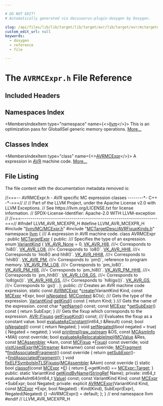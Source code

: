 ```yaml
---

# DO NOT EDIT!
# Automatically generated via docusaurus-plugin-doxygen by Doxygen.

slug: /api/files/lib/lib/target/lib/target/avr/lib/target/avr/mctargetdesc/avrmcexpr-h
custom_edit_url: null
keywords:
  - doxygen
  - reference
  - file

---
```





# The `AVRMCExpr.h` File Reference

<DoxygenPage pluginConfig={pluginConfig}>



## Included Headers

<IncludesList>
<IncludesListItem
  filePath="llvm/MC/MCExpr.h"
  permalink="/docs/api/files/include/include/llvm/include/llvm/mc/mcexpr-h"
  isLocal="true" />
<IncludesListItem
  filePath="MCTargetDesc/AVRFixupKinds.h"
  permalink="/docs/api/files/lib/lib/target/lib/target/avr/lib/target/avr/mctargetdesc/avrfixupkinds-h"
  isLocal="true" />
</IncludesList>

## Namespaces Index

<MembersIndex>

<MembersIndexItem
  type="namespace"
  name={<><a href="/docs/api/namespaces/llvm">llvm</a></>}>
This is an optimization pass for GlobalISel generic memory operations. <a href="/docs/api/namespaces/llvm/#details">More...</a>
</MembersIndexItem>

</MembersIndex>

## Classes Index

<MembersIndex>

<MembersIndexItem
  type="class"
  name={<><a href="/docs/api/classes/llvm/avrmcexpr">AVRMCExpr</a></>}>
A expression in <a href="/docs/api/namespaces/llvm/avr">AVR</a> machine code. <a href="/docs/api/classes/llvm/avrmcexpr/#details">More...</a>
</MembersIndexItem>

</MembersIndex>


## File Listing

The file content with the documentation metadata removed is:

<ProgramListing>

<Link id="l00001" /><CodeLine lineNumber="1"><span class="doxyHighlightComment">//===-- AVRMCExpr.h - AVR specific MC expression classes --------&#42;- C++ -&#42;-===//</span></CodeLine>
<Link id="l00002" /><CodeLine lineNumber="2"><span class="doxyHighlightComment">//</span></CodeLine>
<Link id="l00003" /><CodeLine lineNumber="3"><span class="doxyHighlightComment">// Part of the LLVM Project, under the Apache License v2.0 with LLVM Exceptions.</span></CodeLine>
<Link id="l00004" /><CodeLine lineNumber="4"><span class="doxyHighlightComment">// See https://llvm.org/LICENSE.txt for license information.</span></CodeLine>
<Link id="l00005" /><CodeLine lineNumber="5"><span class="doxyHighlightComment">// SPDX-License-Identifier: Apache-2.0 WITH LLVM-exception</span></CodeLine>
<Link id="l00006" /><CodeLine lineNumber="6"><span class="doxyHighlightComment">//</span></CodeLine>
<Link id="l00007" /><CodeLine lineNumber="7"><span class="doxyHighlightComment">//===----------------------------------------------------------------------===//</span></CodeLine>
<Link id="l00008" /><CodeLine lineNumber="8"></CodeLine>
<Link id="l00009" /><CodeLine lineNumber="9"><span class="doxyHighlightPreprocessor">#ifndef LLVM&#95;AVR&#95;MCEXPR&#95;H</span></CodeLine>
<Link id="l00010" /><CodeLine lineNumber="10"><span class="doxyHighlightPreprocessor">#define LLVM&#95;AVR&#95;MCEXPR&#95;H</span></CodeLine>
<Link id="l00011" /><CodeLine lineNumber="11"></CodeLine>
<Link id="l00012" /><CodeLine lineNumber="12"><span class="doxyHighlightPreprocessor">#include &quot;<a href="/docs/api/files/include/include/llvm/include/llvm/mc/mcexpr-h">llvm/MC/MCExpr.h</a>&quot;</span></CodeLine>
<Link id="l00013" /><CodeLine lineNumber="13"></CodeLine>
<Link id="l00014" /><CodeLine lineNumber="14"><span class="doxyHighlightPreprocessor">#include &quot;<a href="/docs/api/files/lib/lib/target/lib/target/avr/lib/target/avr/mctargetdesc/avrfixupkinds-h">MCTargetDesc/AVRFixupKinds.h</a>&quot;</span></CodeLine>
<Link id="l00015" /><CodeLine lineNumber="15"></CodeLine>
<Link id="l00016" /><CodeLine lineNumber="16"><span class="doxyHighlightKeyword">namespace </span><span class="doxyHighlight"><a href="/docs/api/namespaces/llvm">llvm</a> &#123;</span></CodeLine>
<Link id="l00017" /><CodeLine lineNumber="17"></CodeLine>
<Link id="l00018" /><CodeLine lineNumber="18"><span class="doxyHighlightComment">/// A expression in AVR machine code.</span></CodeLine>
<Link id="l00019" /><CodeLine lineNumber="19" lineLink="/docs/api/classes/llvm/avrmcexpr"><span class="doxyHighlightKeyword">class </span><span class="doxyHighlight">AVRMCExpr : </span><span class="doxyHighlightKeyword">public</span><span class="doxyHighlight"> <a href="/docs/api/classes/llvm/mctargetexpr/#a8ac1fdf776114a374cd8929fba6b8ccc">MCTargetExpr</a> &#123;</span></CodeLine>
<Link id="l00020" /><CodeLine lineNumber="20"><span class="doxyHighlightKeyword">public</span><span class="doxyHighlight">:</span></CodeLine>
<Link id="l00021" /><CodeLine lineNumber="21"><span class="doxyHighlightComment">  /// Specifies the type of an expression.</span></CodeLine>
<Link id="l00022" /><CodeLine lineNumber="22" lineLink="/docs/api/classes/llvm/avrmcexpr/#a963c676dc0bbdb455b7d84f71f35ca7e"><span class="doxyHighlight">  </span><span class="doxyHighlightKeyword">enum</span><span class="doxyHighlight"> <a href="/docs/api/classes/llvm/avrmcexpr/#a963c676dc0bbdb455b7d84f71f35ca7e">VariantKind</a> &#123;</span></CodeLine>
<Link id="l00023" /><CodeLine lineNumber="23" lineLink="/docs/api/classes/llvm/avrmcexpr/#a963c676dc0bbdb455b7d84f71f35ca7ea3e188541dd26d06b2e94f270f2747dbd"><span class="doxyHighlight">    <a href="/docs/api/classes/llvm/avrmcexpr/#a963c676dc0bbdb455b7d84f71f35ca7ea3e188541dd26d06b2e94f270f2747dbd">VK&#95;AVR&#95;None</a> = 0,</span></CodeLine>
<Link id="l00024" /><CodeLine lineNumber="24"></CodeLine>
<Link id="l00025" /><CodeLine lineNumber="25" lineLink="/docs/api/classes/llvm/avrmcexpr/#a963c676dc0bbdb455b7d84f71f35ca7ead983bf089910d03f38c6ecfd9895f40b"><span class="doxyHighlight">    <a href="/docs/api/classes/llvm/avrmcexpr/#a963c676dc0bbdb455b7d84f71f35ca7ead983bf089910d03f38c6ecfd9895f40b">VK&#95;AVR&#95;HI8</a>,  </span><span class="doxyHighlightComment">///&lt; Corresponds to &#96;hi8()&#96;.</span></CodeLine>
<Link id="l00026" /><CodeLine lineNumber="26" lineLink="/docs/api/classes/llvm/avrmcexpr/#a963c676dc0bbdb455b7d84f71f35ca7ea17d68c3365d37bba98c265778c257de8"><span class="doxyHighlight">    <a href="/docs/api/classes/llvm/avrmcexpr/#a963c676dc0bbdb455b7d84f71f35ca7ea17d68c3365d37bba98c265778c257de8">VK&#95;AVR&#95;LO8</a>,  </span><span class="doxyHighlightComment">///&lt; Corresponds to &#96;lo8()&#96;.</span></CodeLine>
<Link id="l00027" /><CodeLine lineNumber="27" lineLink="/docs/api/classes/llvm/avrmcexpr/#a963c676dc0bbdb455b7d84f71f35ca7eab5b06c1f5681eecbed057c4d595e74a1"><span class="doxyHighlight">    <a href="/docs/api/classes/llvm/avrmcexpr/#a963c676dc0bbdb455b7d84f71f35ca7eab5b06c1f5681eecbed057c4d595e74a1">VK&#95;AVR&#95;HH8</a>,  </span><span class="doxyHighlightComment">///&lt; Corresponds to &#96;hlo8() and hh8()&#96;.</span></CodeLine>
<Link id="l00028" /><CodeLine lineNumber="28" lineLink="/docs/api/classes/llvm/avrmcexpr/#a963c676dc0bbdb455b7d84f71f35ca7ea53c7ad4f7d81e5244496f4e27d984f82"><span class="doxyHighlight">    <a href="/docs/api/classes/llvm/avrmcexpr/#a963c676dc0bbdb455b7d84f71f35ca7ea53c7ad4f7d81e5244496f4e27d984f82">VK&#95;AVR&#95;HHI8</a>, </span><span class="doxyHighlightComment">///&lt; Corresponds to &#96;hhi8()&#96;.</span></CodeLine>
<Link id="l00029" /><CodeLine lineNumber="29"></CodeLine>
<Link id="l00030" /><CodeLine lineNumber="30" lineLink="/docs/api/classes/llvm/avrmcexpr/#a963c676dc0bbdb455b7d84f71f35ca7ea437c061b103c01b78c2d17eea54dc658"><span class="doxyHighlight">    <a href="/docs/api/classes/llvm/avrmcexpr/#a963c676dc0bbdb455b7d84f71f35ca7ea437c061b103c01b78c2d17eea54dc658">VK&#95;AVR&#95;PM</a>,     </span><span class="doxyHighlightComment">///&lt; Corresponds to &#96;pm()&#96;, reference to program memory.</span></CodeLine>
<Link id="l00031" /><CodeLine lineNumber="31" lineLink="/docs/api/classes/llvm/avrmcexpr/#a963c676dc0bbdb455b7d84f71f35ca7ea09e73cf360d6f7dded6a699c9d29a66f"><span class="doxyHighlight">    <a href="/docs/api/classes/llvm/avrmcexpr/#a963c676dc0bbdb455b7d84f71f35ca7ea09e73cf360d6f7dded6a699c9d29a66f">VK&#95;AVR&#95;PM&#95;LO8</a>, </span><span class="doxyHighlightComment">///&lt; Corresponds to &#96;pm&#95;lo8()&#96;.</span></CodeLine>
<Link id="l00032" /><CodeLine lineNumber="32" lineLink="/docs/api/classes/llvm/avrmcexpr/#a963c676dc0bbdb455b7d84f71f35ca7ea20904697ab7c0bfa532f2a5285321a82"><span class="doxyHighlight">    <a href="/docs/api/classes/llvm/avrmcexpr/#a963c676dc0bbdb455b7d84f71f35ca7ea20904697ab7c0bfa532f2a5285321a82">VK&#95;AVR&#95;PM&#95;HI8</a>, </span><span class="doxyHighlightComment">///&lt; Corresponds to &#96;pm&#95;hi8()&#96;.</span></CodeLine>
<Link id="l00033" /><CodeLine lineNumber="33" lineLink="/docs/api/classes/llvm/avrmcexpr/#a963c676dc0bbdb455b7d84f71f35ca7eabf76baf9c9ef6feb676a09ff735c8918"><span class="doxyHighlight">    <a href="/docs/api/classes/llvm/avrmcexpr/#a963c676dc0bbdb455b7d84f71f35ca7eabf76baf9c9ef6feb676a09ff735c8918">VK&#95;AVR&#95;PM&#95;HH8</a>, </span><span class="doxyHighlightComment">///&lt; Corresponds to &#96;pm&#95;hh8()&#96;.</span></CodeLine>
<Link id="l00034" /><CodeLine lineNumber="34"></CodeLine>
<Link id="l00035" /><CodeLine lineNumber="35" lineLink="/docs/api/classes/llvm/avrmcexpr/#a963c676dc0bbdb455b7d84f71f35ca7eabe72413cf67aa8fcadcf8f6944696211"><span class="doxyHighlight">    <a href="/docs/api/classes/llvm/avrmcexpr/#a963c676dc0bbdb455b7d84f71f35ca7eabe72413cf67aa8fcadcf8f6944696211">VK&#95;AVR&#95;LO8&#95;GS</a>, </span><span class="doxyHighlightComment">///&lt; Corresponds to &#96;lo8(gs())&#96;.</span></CodeLine>
<Link id="l00036" /><CodeLine lineNumber="36" lineLink="/docs/api/classes/llvm/avrmcexpr/#a963c676dc0bbdb455b7d84f71f35ca7ea842018630575f76fa01b12213e92e8a7"><span class="doxyHighlight">    <a href="/docs/api/classes/llvm/avrmcexpr/#a963c676dc0bbdb455b7d84f71f35ca7ea842018630575f76fa01b12213e92e8a7">VK&#95;AVR&#95;HI8&#95;GS</a>, </span><span class="doxyHighlightComment">///&lt; Corresponds to &#96;hi8(gs())&#96;.</span></CodeLine>
<Link id="l00037" /><CodeLine lineNumber="37" lineLink="/docs/api/classes/llvm/avrmcexpr/#a963c676dc0bbdb455b7d84f71f35ca7eabffd26c352f58776729a357e7e1bd290"><span class="doxyHighlight">    <a href="/docs/api/classes/llvm/avrmcexpr/#a963c676dc0bbdb455b7d84f71f35ca7eabffd26c352f58776729a357e7e1bd290">VK&#95;AVR&#95;GS</a>,     </span><span class="doxyHighlightComment">///&lt; Corresponds to &#96;gs()&#96;.</span></CodeLine>
<Link id="l00038" /><CodeLine lineNumber="38"><span class="doxyHighlight">  &#125;;</span></CodeLine>
<Link id="l00039" /><CodeLine lineNumber="39"></CodeLine>
<Link id="l00040" /><CodeLine lineNumber="40"><span class="doxyHighlightKeyword">public</span><span class="doxyHighlight">:</span></CodeLine>
<Link id="l00041" /><CodeLine lineNumber="41"><span class="doxyHighlightComment">  /// Creates an AVR machine code expression.</span></CodeLine>
<Link id="l00042" /><CodeLine lineNumber="42"><span class="doxyHighlight">  </span><span class="doxyHighlightKeyword">static</span><span class="doxyHighlight"> </span><span class="doxyHighlightKeyword">const</span><span class="doxyHighlight"> <a href="/docs/api/classes/llvm/avrmcexpr">AVRMCExpr</a> &#42;<a href="/docs/api/classes/llvm/avrmcexpr/#a06dda60009ec68b948826892b8cb5f75">create</a>(VariantKind Kind, </span><span class="doxyHighlightKeyword">const</span><span class="doxyHighlight"> <a href="/docs/api/classes/llvm/mcexpr">MCExpr</a> &#42;Expr,</span></CodeLine>
<Link id="l00043" /><CodeLine lineNumber="43"><span class="doxyHighlight">                                 </span><span class="doxyHighlightKeywordType">bool</span><span class="doxyHighlight"> <a href="/docs/api/classes/llvm/avrmcexpr/#aaf8ff9b366e777f5e81d49e825a6d514">isNegated</a>, <a href="/docs/api/classes/llvm/mccontext">MCContext</a> &amp;Ctx);</span></CodeLine>
<Link id="l00044" /><CodeLine lineNumber="44"></CodeLine>
<Link id="l00045" /><CodeLine lineNumber="45"><span class="doxyHighlightComment">  /// Gets the type of the expression.</span></CodeLine>
<Link id="l00046" /><CodeLine lineNumber="46" lineLink="/docs/api/classes/llvm/avrmcexpr/#a71b51f96d5fa6514746ac9bb7b725027"><span class="doxyHighlight">  <a href="/docs/api/classes/llvm/avrmcexpr/#a963c676dc0bbdb455b7d84f71f35ca7e">VariantKind</a> <a href="/docs/api/classes/llvm/avrmcexpr/#a71b51f96d5fa6514746ac9bb7b725027">getKind</a>()</span><span class="doxyHighlightKeyword"> const </span><span class="doxyHighlight">&#123; </span><span class="doxyHighlightKeywordFlow">return</span><span class="doxyHighlight"> Kind; &#125;</span></CodeLine>
<Link id="l00047" /><CodeLine lineNumber="47"><span class="doxyHighlightComment">  /// Gets the name of the expression.</span></CodeLine>
<Link id="l00048" /><CodeLine lineNumber="48"><span class="doxyHighlight">  </span><span class="doxyHighlightKeyword">const</span><span class="doxyHighlight"> </span><span class="doxyHighlightKeywordType">char</span><span class="doxyHighlight"> &#42;<a href="/docs/api/classes/llvm/avrmcexpr/#adc52ae7e6ec071e9e7e586063104ba8b">getName</a>() </span><span class="doxyHighlightKeyword">const</span><span class="doxyHighlight">;</span></CodeLine>
<Link id="l00049" /><CodeLine lineNumber="49" lineLink="/docs/api/classes/llvm/avrmcexpr/#a815ae28b2e0a5700bd7b7dd3486504c2"><span class="doxyHighlight">  </span><span class="doxyHighlightKeyword">const</span><span class="doxyHighlight"> <a href="/docs/api/classes/llvm/mcexpr">MCExpr</a> &#42;<a href="/docs/api/classes/llvm/avrmcexpr/#a815ae28b2e0a5700bd7b7dd3486504c2">getSubExpr</a>()</span><span class="doxyHighlightKeyword"> const </span><span class="doxyHighlight">&#123; </span><span class="doxyHighlightKeywordFlow">return</span><span class="doxyHighlight"> SubExpr; &#125;</span></CodeLine>
<Link id="l00050" /><CodeLine lineNumber="50"><span class="doxyHighlightComment">  /// Gets the fixup which corresponds to the expression.</span></CodeLine>
<Link id="l00051" /><CodeLine lineNumber="51"><span class="doxyHighlight">  <a href="/docs/api/namespaces/llvm/avr/#ae093893769f0a31accd70fbf3fd419b1">AVR::Fixups</a> <a href="/docs/api/classes/llvm/avrmcexpr/#a3aec0a02f369f116f2372b20253005dc">getFixupKind</a>() </span><span class="doxyHighlightKeyword">const</span><span class="doxyHighlight">;</span></CodeLine>
<Link id="l00052" /><CodeLine lineNumber="52"><span class="doxyHighlightComment">  /// Evaluates the fixup as a constant value.</span></CodeLine>
<Link id="l00053" /><CodeLine lineNumber="53"><span class="doxyHighlight">  </span><span class="doxyHighlightKeywordType">bool</span><span class="doxyHighlight"> <a href="/docs/api/classes/llvm/avrmcexpr/#a47441d62aeb6dd0b51c59a0bdcb11748">evaluateAsConstant</a>(int64&#95;t &amp;Result) </span><span class="doxyHighlightKeyword">const</span><span class="doxyHighlight">;</span></CodeLine>
<Link id="l00054" /><CodeLine lineNumber="54"></CodeLine>
<Link id="l00055" /><CodeLine lineNumber="55" lineLink="/docs/api/classes/llvm/avrmcexpr/#aaf8ff9b366e777f5e81d49e825a6d514"><span class="doxyHighlight">  </span><span class="doxyHighlightKeywordType">bool</span><span class="doxyHighlight"> <a href="/docs/api/classes/llvm/avrmcexpr/#aaf8ff9b366e777f5e81d49e825a6d514">isNegated</a>()</span><span class="doxyHighlightKeyword"> const </span><span class="doxyHighlight">&#123; </span><span class="doxyHighlightKeywordFlow">return</span><span class="doxyHighlight"> Negated; &#125;</span></CodeLine>
<Link id="l00056" /><CodeLine lineNumber="56" lineLink="/docs/api/classes/llvm/avrmcexpr/#a0e7167be3d9f6421d08635a74d6afd11"><span class="doxyHighlight">  </span><span class="doxyHighlightKeywordType">void</span><span class="doxyHighlight"> <a href="/docs/api/classes/llvm/avrmcexpr/#a0e7167be3d9f6421d08635a74d6afd11">setNegated</a>(</span><span class="doxyHighlightKeywordType">bool</span><span class="doxyHighlight"> negated = </span><span class="doxyHighlightKeyword">true</span><span class="doxyHighlight">) &#123; Negated = negated; &#125;</span></CodeLine>
<Link id="l00057" /><CodeLine lineNumber="57"></CodeLine>
<Link id="l00058" /><CodeLine lineNumber="58"><span class="doxyHighlight">  </span><span class="doxyHighlightKeywordType">void</span><span class="doxyHighlight"> <a href="/docs/api/classes/llvm/avrmcexpr/#a5a394a0cffa6632e417e87728dfd14a4">printImpl</a>(<a href="/docs/api/classes/llvm/raw-ostream">raw&#95;ostream</a> &amp;OS, </span><span class="doxyHighlightKeyword">const</span><span class="doxyHighlight"> <a href="/docs/api/classes/llvm/mcasminfo">MCAsmInfo</a> &#42;MAI) </span><span class="doxyHighlightKeyword">const override</span><span class="doxyHighlight">;</span></CodeLine>
<Link id="l00059" /><CodeLine lineNumber="59"><span class="doxyHighlight">  </span><span class="doxyHighlightKeywordType">bool</span><span class="doxyHighlight"> <a href="/docs/api/classes/llvm/avrmcexpr/#af576492babedf4292598955c5adcf76b">evaluateAsRelocatableImpl</a>(<a href="/docs/api/classes/llvm/mcvalue">MCValue</a> &amp;Res, </span><span class="doxyHighlightKeyword">const</span><span class="doxyHighlight"> <a href="/docs/api/classes/llvm/mcassembler">MCAssembler</a> &#42;Asm,</span></CodeLine>
<Link id="l00060" /><CodeLine lineNumber="60"><span class="doxyHighlight">                                 </span><span class="doxyHighlightKeyword">const</span><span class="doxyHighlight"> <a href="/docs/api/classes/llvm/mcfixup">MCFixup</a> &#42;<a href="/docs/api/files/lib/lib/target/lib/target/powerpc/ppctlsdynamiccall-cpp/#a4a235aedca5bbfc39934045b6cbf9c70">Fixup</a>) </span><span class="doxyHighlightKeyword">const override</span><span class="doxyHighlight">;</span></CodeLine>
<Link id="l00061" /><CodeLine lineNumber="61"></CodeLine>
<Link id="l00062" /><CodeLine lineNumber="62"><span class="doxyHighlight">  </span><span class="doxyHighlightKeywordType">void</span><span class="doxyHighlight"> <a href="/docs/api/classes/llvm/avrmcexpr/#a1cbdbf8c7001200fa2399608397e5746">visitUsedExpr</a>(<a href="/docs/api/classes/llvm/mcstreamer">MCStreamer</a> &amp;streamer) </span><span class="doxyHighlightKeyword">const override</span><span class="doxyHighlight">;</span></CodeLine>
<Link id="l00063" /><CodeLine lineNumber="63"></CodeLine>
<Link id="l00064" /><CodeLine lineNumber="64" lineLink="/docs/api/classes/llvm/avrmcexpr/#a138e6c66db9ffced264b6492b6355de9"><span class="doxyHighlight">  <a href="/docs/api/classes/llvm/mcfragment">MCFragment</a> &#42;<a href="/docs/api/classes/llvm/avrmcexpr/#a138e6c66db9ffced264b6492b6355de9">findAssociatedFragment</a>()</span><span class="doxyHighlightKeyword"> const override </span><span class="doxyHighlight">&#123;</span></CodeLine>
<Link id="l00065" /><CodeLine lineNumber="65"><span class="doxyHighlight">    </span><span class="doxyHighlightKeywordFlow">return</span><span class="doxyHighlight"> <a href="/docs/api/classes/llvm/avrmcexpr/#a815ae28b2e0a5700bd7b7dd3486504c2">getSubExpr</a>()-&gt;<a href="/docs/api/classes/llvm/mcexpr/#ae4694d7c3e8bb89a9c2fb6227b8aa1df">findAssociatedFragment</a>();</span></CodeLine>
<Link id="l00066" /><CodeLine lineNumber="66"><span class="doxyHighlight">  &#125;</span></CodeLine>
<Link id="l00067" /><CodeLine lineNumber="67"></CodeLine>
<Link id="l00068" /><CodeLine lineNumber="68" lineLink="/docs/api/classes/llvm/avrmcexpr/#a495694a4c9e60bcf42c7be83cc3f9aec"><span class="doxyHighlight">  </span><span class="doxyHighlightKeywordType">void</span><span class="doxyHighlight"> <a href="/docs/api/classes/llvm/avrmcexpr/#a495694a4c9e60bcf42c7be83cc3f9aec">fixELFSymbolsInTLSFixups</a>(<a href="/docs/api/classes/llvm/mcassembler">MCAssembler</a> &amp;Asm)</span><span class="doxyHighlightKeyword"> const override </span><span class="doxyHighlight">&#123;&#125;</span></CodeLine>
<Link id="l00069" /><CodeLine lineNumber="69"></CodeLine>
<Link id="l00070" /><CodeLine lineNumber="70" lineLink="/docs/api/classes/llvm/avrmcexpr/#a625436f2d31e5c237035c4ec0658a4fc"><span class="doxyHighlight">  </span><span class="doxyHighlightKeyword">static</span><span class="doxyHighlight"> </span><span class="doxyHighlightKeywordType">bool</span><span class="doxyHighlight"> <a href="/docs/api/classes/llvm/avrmcexpr/#a625436f2d31e5c237035c4ec0658a4fc">classof</a>(</span><span class="doxyHighlightKeyword">const</span><span class="doxyHighlight"> <a href="/docs/api/classes/llvm/mcexpr">MCExpr</a> &#42;<a href="/docs/api/files/lib/lib/ir/builtingcs-cpp/#abb2b3a60ccc38a28239e19a1646e0c8a">E</a>) &#123;</span></CodeLine>
<Link id="l00071" /><CodeLine lineNumber="71"><span class="doxyHighlight">    </span><span class="doxyHighlightKeywordFlow">return</span><span class="doxyHighlight"> <a href="/docs/api/files/lib/lib/ir/builtingcs-cpp/#abb2b3a60ccc38a28239e19a1646e0c8a">E</a>-&gt;getKind() == <a href="/docs/api/classes/llvm/mcexpr/#a83112ba0cecd7a7add9f1f9c441d606faa65560b8224a92e80f422df090f07c55">MCExpr::Target</a>;</span></CodeLine>
<Link id="l00072" /><CodeLine lineNumber="72"><span class="doxyHighlight">  &#125;</span></CodeLine>
<Link id="l00073" /><CodeLine lineNumber="73"></CodeLine>
<Link id="l00074" /><CodeLine lineNumber="74"><span class="doxyHighlightKeyword">public</span><span class="doxyHighlight">:</span></CodeLine>
<Link id="l00075" /><CodeLine lineNumber="75"><span class="doxyHighlight">  </span><span class="doxyHighlightKeyword">static</span><span class="doxyHighlight"> VariantKind <a href="/docs/api/classes/llvm/avrmcexpr/#a303599407d59948c4938cffe6375de0a">getKindByName</a>(<a href="/docs/api/classes/llvm/stringref">StringRef</a> Name);</span></CodeLine>
<Link id="l00076" /><CodeLine lineNumber="76"></CodeLine>
<Link id="l00077" /><CodeLine lineNumber="77"><span class="doxyHighlightKeyword">private</span><span class="doxyHighlight">:</span></CodeLine>
<Link id="l00078" /><CodeLine lineNumber="78"><span class="doxyHighlight">  int64&#95;t evaluateAsInt64(int64&#95;t <a href="/docs/api/classes/llvm/value">Value</a>) </span><span class="doxyHighlightKeyword">const</span><span class="doxyHighlight">;</span></CodeLine>
<Link id="l00079" /><CodeLine lineNumber="79"></CodeLine>
<Link id="l00080" /><CodeLine lineNumber="80"><span class="doxyHighlight">  </span><span class="doxyHighlightKeyword">const</span><span class="doxyHighlight"> VariantKind Kind;</span></CodeLine>
<Link id="l00081" /><CodeLine lineNumber="81"><span class="doxyHighlight">  </span><span class="doxyHighlightKeyword">const</span><span class="doxyHighlight"> <a href="/docs/api/classes/llvm/mcexpr">MCExpr</a> &#42;SubExpr;</span></CodeLine>
<Link id="l00082" /><CodeLine lineNumber="82"><span class="doxyHighlight">  </span><span class="doxyHighlightKeywordType">bool</span><span class="doxyHighlight"> Negated;</span></CodeLine>
<Link id="l00083" /><CodeLine lineNumber="83"></CodeLine>
<Link id="l00084" /><CodeLine lineNumber="84"><span class="doxyHighlightKeyword">private</span><span class="doxyHighlight">:</span></CodeLine>
<Link id="l00085" /><CodeLine lineNumber="85"><span class="doxyHighlight">  </span><span class="doxyHighlightKeyword">explicit</span><span class="doxyHighlight"> <a href="/docs/api/classes/llvm/avrmcexpr">AVRMCExpr</a>(VariantKind Kind, </span><span class="doxyHighlightKeyword">const</span><span class="doxyHighlight"> <a href="/docs/api/classes/llvm/mcexpr">MCExpr</a> &#42;Expr, </span><span class="doxyHighlightKeywordType">bool</span><span class="doxyHighlight"> Negated)</span></CodeLine>
<Link id="l00086" /><CodeLine lineNumber="86"><span class="doxyHighlight">      : Kind(Kind), SubExpr(Expr), Negated(Negated) &#123;&#125;</span></CodeLine>
<Link id="l00087" /><CodeLine lineNumber="87"><span class="doxyHighlight">  ~AVRMCExpr() = </span><span class="doxyHighlightKeywordFlow">default</span><span class="doxyHighlight">;</span></CodeLine>
<Link id="l00088" /><CodeLine lineNumber="88"><span class="doxyHighlight">&#125;;</span></CodeLine>
<Link id="l00089" /><CodeLine lineNumber="89"></CodeLine>
<Link id="l00090" /><CodeLine lineNumber="90"><span class="doxyHighlight">&#125; </span><span class="doxyHighlightComment">// end namespace llvm</span></CodeLine>
<Link id="l00091" /><CodeLine lineNumber="91"></CodeLine>
<Link id="l00092" /><CodeLine lineNumber="92"><span class="doxyHighlightPreprocessor">#endif </span><span class="doxyHighlightComment">// LLVM&#95;AVR&#95;MCEXPR&#95;H</span></CodeLine>

</ProgramListing>


</DoxygenPage>
